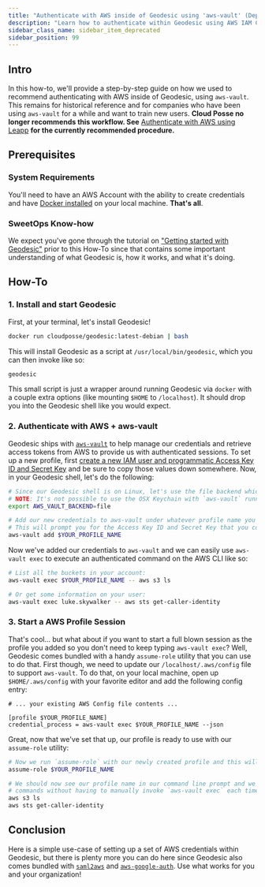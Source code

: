 ```yaml
---
title: "Authenticate with AWS inside of Geodesic using 'aws-vault' (Deprecated)"
description: "Learn how to authenticate within Geodesic using AWS IAM Credentials and `aws-vault`."
sidebar_class_name: sidebar_item_deprecated
sidebar_position: 99
---
```


## Intro

In this how-to, we'll provide a step-by-step guide on
how we used to recommend authenticating with AWS inside of Geodesic, using `aws-vault`.
This remains for historical reference and for companies who have been using
`aws-vault` for a while and want to train new users. **Cloud Posse no longer
recommends this workflow. See** [Authenticate with AWS using Leapp](/resources/legacy/howto/geodesic/authenticate-with-leapp) **for the currently recommended procedure.**

## Prerequisites

### System Requirements

You'll need to have an AWS Account with the ability to create credentials and have [Docker installed](https://docs.docker.com/get-docker/) on your local machine. **That's all**.

### SweetOps Know-how

We expect you've gone through the tutorial on ["Getting started with Geodesic"](/resources/legacy/tutorials/geodesic-getting-started) prior to this How-To since that contains some important understanding of what Geodesic is, how it works, and what it's doing.

## How-To

### 1. Install and start Geodesic

First, at your terminal, let's install Geodesic!

```bash
docker run cloudposse/geodesic:latest-debian | bash
```

This will install Geodesic as a script at `/usr/local/bin/geodesic`, which you can then invoke like so:

```bash
geodesic
```

This small script is just a wrapper around running Geodesic via `docker` with a couple extra options (like mounting `$HOME` to `/localhost`). It should drop you into the Geodesic shell like you would expect.


### 2. Authenticate with AWS + aws-vault

Geodesic ships with [`aws-vault`](/reference/tools.mdx#aws-vault) to help manage our credentials and retrieve access tokens from AWS to provide us with authenticated sessions. To set up a new profile, first [create a new IAM user and programmatic Access Key ID and Secret Key](https://docs.aws.amazon.com/IAM/latest/UserGuide/id_users_create.html#id_users_create_console) and be sure to copy those values down somewhere. Now, in your Geodesic shell, let's do the following:

```bash
# Since our Geodesic shell is on Linux, let's use the file backend which Linux supports.
# NOTE: It's not possible to use the OSX Keychain with `aws-vault` running inside of a Docker container.
export AWS_VAULT_BACKEND=file

# Add our new credentials to aws-vault under whatever profile name you would like. i.e. replace $YOUR_PROFILE_NAME
# This will prompt you for the Access Key ID and Secret Key that you copied down earlier, which you should input.
aws-vault add $YOUR_PROFILE_NAME
```

Now we've added our credentials to `aws-vault` and we can easily use `aws-vault exec` to execute an authenticated command on the AWS CLI like so:

```bash
# List all the buckets in your account:
aws-vault exec $YOUR_PROFILE_NAME -- aws s3 ls

# Or get some information on your user:
aws-vault exec luke.skywalker -- aws sts get-caller-identity
```

### 3. Start a AWS Profile Session

That's cool... but what about if you want to start a full blown session as the profile you added so you don't need to keep typing `aws-vault exec`? Well, Geodesic comes bundled with a handy `assume-role` utility that you can use to do that. First though, we need to update our `/localhost/.aws/config` file to support `aws-vault`. To do that, on your local machine, open up `$HOME/.aws/config` with your favorite editor and add the following config entry:

```properties
# ... your existing AWS Config file contents ...

[profile $YOUR_PROFILE_NAME]
credential_process = aws-vault exec $YOUR_PROFILE_NAME --json
```

Great, now that we've set that up, our profile is ready to use with our `assume-role` utility:

```bash
# Now we run `assume-role` with our newly created profile and this will start a new shell session which is authenticated as that profile for us.
assume-role $YOUR_PROFILE_NAME

# We should now see our profile name in our command line prompt and we can now run our AWS CLI
# commands without having to manually invoke `aws-vault exec` each time
aws s3 ls
aws sts get-caller-identity
```

## Conclusion

Here is a simple use-case of setting up a set of AWS credentials within Geodesic, but there is plenty more you can do here since Geodesic also comes bundled with [`saml2aws`](https://github.com/Versent/saml2aws) and [`aws-google-auth`](https://github.com/cevoaustralia/aws-google-auth). Use what works for you and your organization!
